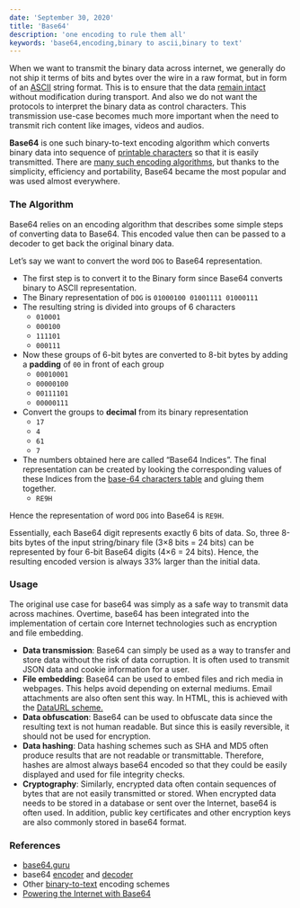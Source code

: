 ```yaml
---
date: 'September 30, 2020'
title: 'Base64'
description: 'one encoding to rule them all'
keywords: 'base64,encoding,binary to ascii,binary to text'
---
```


When we want to transmit the binary data across internet, we generally do not ship it terms of bits and bytes over the wire in a raw format, but in form of an [ASCII](https://en.wikipedia.org/wiki/ASCII) string format. This is to ensure that the data [remain intact](https://stackoverflow.com/a/201574/1766033) without modification during transport. And also we do not want the protocols to interpret the binary data as control characters.
This transmission use-case becomes much more important when the need to transmit rich content like images, videos and audios.

**Base64** is one such binary-to-text encoding algorithm which converts binary data into sequence of [printable characters](<https://en.wikipedia.org/wiki/Character_(computing)>) so that it is easily transmitted. There are [many such encoding algorithms](https://en.wikipedia.org/wiki/Binary-to-text_encoding), but thanks to the simplicity, efficiency and portability, Base64 became the most popular and was used almost everywhere.

### The Algorithm

Base64 relies on an encoding algorithm that describes some simple steps of converting data to Base64. This encoded value then can be passed to a decoder to get back the original binary data.

Let’s say we want to convert the word `DOG` to Base64 representation.

- The first step is to convert it to the Binary form since Base64 converts binary to ASCII representation.
- The Binary representation of `DOG` is `01000100 01001111 01000111`
- The resulting string is divided into groups of 6 characters
  - `010001`
  - `000100`
  - `111101`
  - `000111`
- Now these groups of 6-bit bytes are converted to 8-bit bytes by adding a **padding** of `00` in front of each group
  - `00010001`
  - `00000100`
  - `00111101`
  - `00000111`
- Convert the groups to **decimal** from its binary representation
  - `17`
  - `4`
  - `61`
  - `7`
- The numbers obtained here are called “Base64 Indices”. The final representation can be created by looking the corresponding values of these Indices from the [base-64 characters table](https://base64.guru/learn/base64-characters) and gluing them together.
  - `RE9H`

Hence the representation of word `DOG` into Base64 is `RE9H`.

Essentially, each Base64 digit represents exactly 6 bits of data. So, three 8-bits bytes of the input string/binary file (3×8 bits = 24 bits) can be represented by four 6-bit Base64 digits (4×6 = 24 bits).
Hence, the resulting encoded version is always 33% larger than the initial data.

### Usage

The original use case for base64 was simply as a safe way to transmit data across machines. Overtime, base64 has been integrated into the implementation of certain core Internet technologies such as encryption and file embedding.

- **Data transmission**: Base64 can simply be used as a way to transfer and store data without the risk of data corruption. It is often used to transmit JSON data and cookie information for a user.
- **File embedding**: Base64 can be used to embed files and rich media in webpages. This helps avoid depending on external mediums. Email attachments are also often sent this way.
  In HTML, this is achieved with the [DataURL scheme.](https://developer.mozilla.org/en-US/docs/Web/HTTP/Basics_of_HTTP/Data_URIs)
- **Data obfuscation**: Base64 can be used to obfuscate data since the resulting text is not human readable. But since this is easily reversible, it should not be used for encryption.
- **Data hashing**: Data hashing schemes such as SHA and MD5 often produce results that are not readable or transmittable. Therefore, hashes are almost always base64 encoded so that they could be easily displayed and used for file integrity checks.
- **Cryptography**: Similarly, encrypted data often contain sequences of bytes that are not easily transmitted or stored. When encrypted data needs to be stored in a database or sent over the Internet, base64 is often used. In addition, public key certificates and other encryption keys are also commonly stored in base64 format.

### References

- [base64.guru](https://base64.guru/)
- base64 [encoder](https://base64.guru/converter/encode) and [decoder](https://base64.guru/converter/decode)
- Other [binary-to-text](https://en.wikipedia.org/wiki/Binary-to-text_encoding) encoding schemes
- [Powering the Internet with Base64](https://medium.com/swlh/powering-the-internet-with-base64-d823ec5df747)
